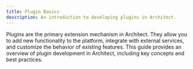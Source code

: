 ```yaml
---
title: Plugin Basics
description: An introduction to developing plugins in Architect.
---
```


Plugins are the primary extension mechanism in Architect. They allow you to add new functionality to the platform, integrate with external services, and customize the behavior of existing features. This guide provides an overview of plugin development in Architect, including key concepts and best practices.
